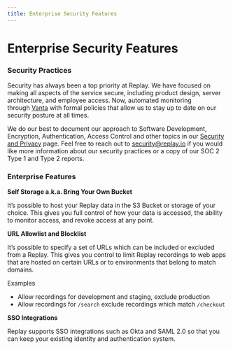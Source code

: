 ```yaml
---
title: Enterprise Security Features
---
```

# Enterprise Security Features

### Security Practices

Security has always been a top priority at Replay. We have focused on making all aspects of the service secure, including product design, server architecture, and employee access. Now, automated monitoring through [Vanta](https://www.vanta.com/) with formal policies that allow us to stay up to date on our security posture at all times.

We do our best to document our approach to Software Development, Encryption, Authentication, Access Control and other topics in our [Security and Privacy](https://www.replay.io/security-privacy) page.  Feel free to reach out to security@replay.io if you would like more information about our security practices or a copy of our SOC 2 Type 1 and Type 2 reports. 

### Enterprise Features

**Self Storage a.k.a. Bring Your Own Bucket**

It’s possible to host your Replay data in the S3 Bucket or storage of your choice. This gives you full control of how your data is accessed, the ability to monitor access, and revoke access at any point. 

**URL Allowlist and Blocklist**

It’s possible to specify a set of URLs which can be included or excluded from a Replay. This gives you control to limit Replay recordings to web apps that are hosted on certain URLs or to environments that belong to match domains. 

Examples

- Allow recordings for development and staging, exclude production
- Allow recordings for `/search` exclude recordings which match `/checkout`

**SSO Integrations**

Replay supports SSO integrations such as Okta and SAML 2.0 so that you can keep your existing identity and authentication system.